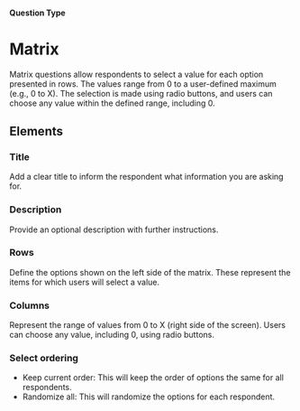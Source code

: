 
#### Question Type

# Matrix

Matrix questions allow respondents to select a value for each option presented in rows. The values range from 0 to a user-defined maximum (e.g., 0 to X). The selection is made using radio buttons, and users can choose any value within the defined range, including 0.

<SurveyEmbed surveyUrl="https://app.formbricks.com/s/obqeey0574jig4lo2gqyv51e" />

## Elements
<MdxImage
  src={Matrix}
  alt="Overview of Matrix question type"
  quality="100"
  className="max-w-full rounded-lg sm:max-w-3xl"
/>

### Title
Add a clear title to inform the respondent what information you are asking for.

### Description
Provide an optional description with further instructions.

### Rows
Define the options shown on the left side of the matrix. These represent the items for which users will select a value.

### Columns
Represent the range of values from 0 to X (right side of the screen). Users can choose any value, including 0, using radio buttons.

### Select ordering

- Keep current order: This will keep the order of options the same for all respondents.
- Randomize all: This will randomize the options for each respondent.